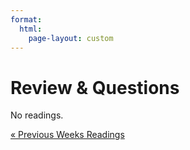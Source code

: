 ```yaml
---
format: 
  html:
    page-layout: custom
---
```

<div class="page-readings">
<h1 class="h1-reading"> Review & Questions </h1>

No readings.

<div class = "prev-next-container">
<a class="prev-next" href="reading-12.html">&laquo; Previous Weeks Readings</a>
</div>

</div>
